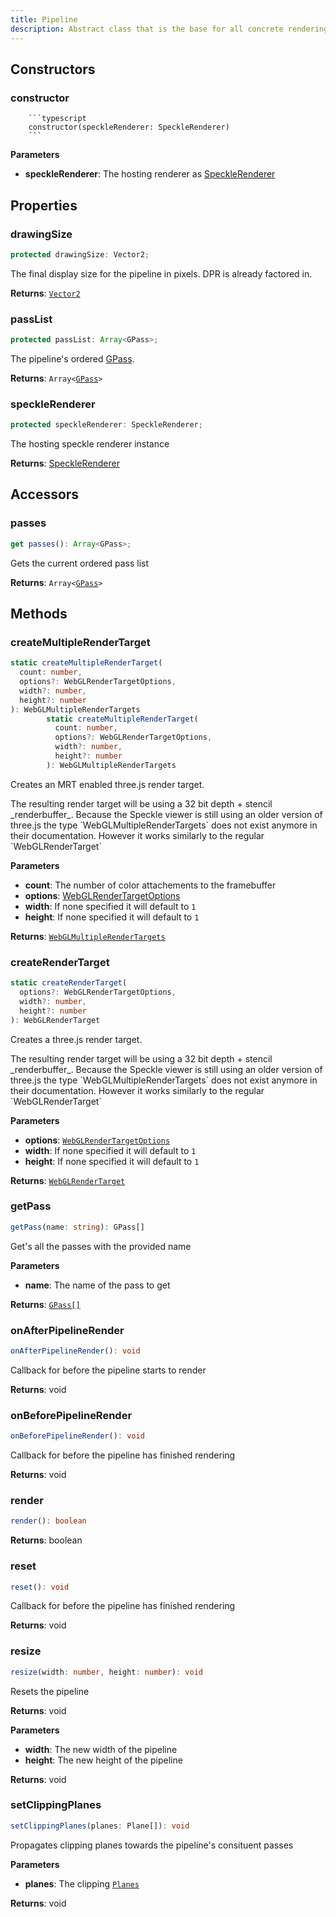 ```yaml
---
title: Pipeline
description: Abstract class that is the base for all concrete rendering pipeline implementations.
---
```


## Constructors

### constructor

        ```typescript
        constructor(speckleRenderer: SpeckleRenderer)
        ```

**Parameters**

- **speckleRenderer**: The hosting renderer as [SpeckleRenderer](/dev/viewer/speckle-renderer-api)

## Properties

### drawingSize

```typescript
protected drawingSize: Vector2;
```

The final display size for the pipeline in pixels. DPR is already factored in.

**Returns**: [`Vector2`](https://threejs.org/docs/index.html?q=vect#api/en/math/Vector2)

### passList

```typescript
protected passList: Array<GPass>;
```

The pipeline's ordered [GPass](/dev/viewer/rendering-pipeline-api/g-pass-api).

**Returns**: `Array<`[`GPass`](/dev/viewer/rendering-pipeline-api/g-pass-api)`>`

### speckleRenderer

```typescript
protected speckleRenderer: SpeckleRenderer;
```

The hosting speckle renderer instance

**Returns**: [SpeckleRenderer](/dev/viewer/speckle-renderer-api)

## Accessors

### passes

```typescript
get passes(): Array<GPass>;
```

Gets the current ordered pass list

**Returns**: `Array<`[`GPass`](/dev/viewer/rendering-pipeline-api/g-pass-api)`>`

## Methods

### createMultipleRenderTarget

```typescript
static createMultipleRenderTarget(
  count: number,
  options?: WebGLRenderTargetOptions,
  width?: number,
  height?: number
): WebGLMultipleRenderTargets
        static createMultipleRenderTarget(
          count: number,
          options?: WebGLRenderTargetOptions,
          width?: number,
          height?: number
        ): WebGLMultipleRenderTargets
```

Creates an MRT enabled three.js render target.

<Warning>
  The resulting render target will be using a 32 bit depth + stencil
  _renderbuffer_.
</Warning>

<Warning>
  Because the Speckle viewer is still using an older version of three.js the
  type `WebGLMultipleRenderTargets` does not exist anymore in their
  documentation. However it works similarly to the regular `WebGLRenderTarget`
</Warning>

**Parameters**

- **count**: The number of color attachements to the framebuffer
- **options**: [WebGLRenderTargetOptions](https://threejs.org/docs/index.html?q=webgl#api/en/renderers/WebGLRenderTarget)
- **width**: If none specified it will default to `1`
- **height**: If none specified it will default to `1`

**Returns**: [`WebGLMultipleRenderTargets`](https://threejs.org/docs/index.html?q=webgl#api/en/renderers/WebGLRenderTarget)

### createRenderTarget

```typescript
static createRenderTarget(
  options?: WebGLRenderTargetOptions,
  width?: number,
  height?: number
): WebGLRenderTarget
```

Creates a three.js render target.

<Warning>
  The resulting render target will be using a 32 bit depth + stencil
  _renderbuffer_.
</Warning>

<Warning>
  Because the Speckle viewer is still using an older version of three.js the
  type `WebGLMultipleRenderTargets` does not exist anymore in their
  documentation. However it works similarly to the regular `WebGLRenderTarget`
</Warning>

**Parameters**

- **options**: [`WebGLRenderTargetOptions`](https://threejs.org/docs/index.html?q=webgl#api/en/renderers/WebGLRenderTarget)
- **width**: If none specified it will default to `1`
- **height**: If none specified it will default to `1`

**Returns**: [`WebGLRenderTarget`](https://threejs.org/docs/index.html?q=webgl#api/en/renderers/WebGLRenderTarget)

### getPass

```typescript
getPass(name: string): GPass[]
```

Get's all the passes with the provided name

**Parameters**

- **name**: The name of the pass to get

**Returns**: [`GPass[]`](/dev/viewer/rendering-pipeline-api/g-pass-api)

### onAfterPipelineRender

```typescript
onAfterPipelineRender(): void
```

Callback for before the pipeline starts to render

**Returns**: void

### onBeforePipelineRender

```typescript
onBeforePipelineRender(): void
```

Callback for before the pipeline has finished rendering

**Returns**: void

### render

```typescript
render(): boolean
```

**Returns**: boolean

### reset

```typescript
reset(): void
```

Callback for before the pipeline has finished rendering

**Returns**: void

### resize

```typescript
resize(width: number, height: number): void
```

Resets the pipeline

**Returns**: void

**Parameters**

- **width**: The new width of the pipeline
- **height**: The new height of the pipeline

**Returns**: void

### setClippingPlanes

```typescript
setClippingPlanes(planes: Plane[]): void
```

Propagates clipping planes towards the pipeline's consituent passes

**Parameters**

- **planes**: The clipping [`Planes`](https://threejs.org/docs/index.html?q=plane#api/en/math/Plane)

**Returns**: void
